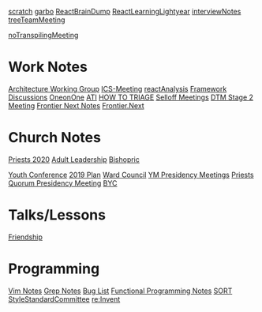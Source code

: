 [[scratch]]
[[garbo]]
[[ReactBrainDump]]
[[ReactLearningLightyear]]
[[interviewNotes]]
[[treeTeamMeeting]]

[[noTranspilingMeeting]]

= Work Notes =
[[Architecture Working Group]]
[[ICS-Meeting]]
[[reactAnalysis]]
[[Framework Discussions]]
[[OneonOne]]
[[ATI]]
[[HOW TO TRIAGE]]
[[Selloff Meetings]]
[[DTM Stage 2 Meeting]]
[[Frontier Next Notes]]
[[Frontier.Next]]

= Church Notes =
[[Priests 2020]]
[[Adult Leadership]]
[[Bishopric]]

[[Youth Conference]]
[[2019 Plan]]
[[Ward Council]]
[[YM Presidency Meetings]]
[[Priests Quorum Presidency Meeting]]
[[BYC]]

= Talks/Lessons =
[[Friendship]]

= Programming =
[[Vim Notes]]
[[Grep Notes]]
[[Bug List]]
[[Functional Programming Notes]]
[[SORT]]
[[StyleStandardCommittee]]
[[re:Invent]]
